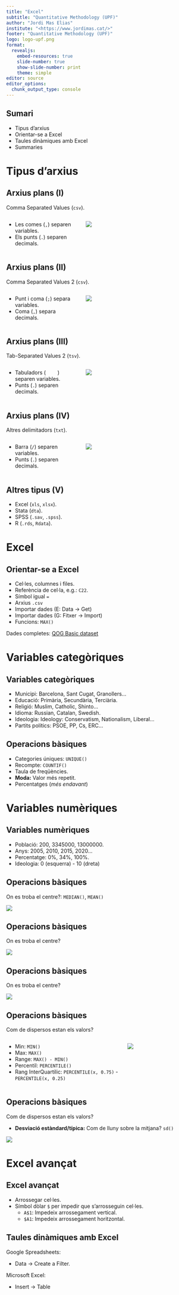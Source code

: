 ```yaml
---
title: "Excel"
subtitle: "Quantitative Methodology (UPF)"
author: "Jordi Mas Elias"
institute: "<https://www.jordimas.cat/>"
footer: "Quantitative Methodology (UPF)"
logo: logo-upf.png
format: 
  revealjs:
    embed-resources: true
    slide-number: true
    show-slide-number: print
    theme: simple
editor: source
editor_options: 
  chunk_output_type: console
---
```


## Sumari

-   Tipus d'arxius
-   Orientar-se a Excel
-   Taules dinàmiques amb Excel
-   Summaries

# Tipus d'arxius {background-color="#e8e8e8"}

## Arxius plans (I) {.scrollable}

Comma Separated Values (`csv`).

::: columns
::: {.column width="40%"}
-   Les comes (`,`) separen variables.
-   Els punts (`.`) separen decimals.
:::

::: {.column width="60%"}
![](img/read_csv.png)
:::
:::

## Arxius plans (II) {.scrollable}

Comma Separated Values 2 (`csv`).

::: columns
::: {.column width="40%"}
-   Punt i coma (`;`) separa variables.
-   Coma (`,`) separa decimals.
:::

::: {.column width="60%"}
![](img/read_csv2.png)
:::
:::

## Arxius plans (III) {.scrollable}

Tab-Separated Values 2 (`tsv`).

::: columns
::: {.column width="40%"}
-   Tabuladors (\ \ \ \ \ \ \ \ ) separen variables.
-   Punts (`.`) separen decimals.
:::

::: {.column width="60%"}
![](img/read_tab.png)
:::
:::

## Arxius plans (IV) {.scrollable}

Altres delimitadors (`txt`).

::: columns
::: {.column width="40%"}
-   Barra (`/`) separen variables.
-   Punts (`.`) separen decimals.
:::

::: {.column width="60%"}
![](img/read_delim.png)
:::
:::

## Altres tipus (V) {.scrollable}

- Excel (`xls`, `xlsx`).
- Stata (`dta`).
- SPSS (`.sav`, `.spss`).
- R (`.rds`, `Rdata`).



# Excel {background-color="#e8e8e8"}


## Orientar-se a Excel

-	Cel·les, columnes i files.
-	Referència de cel·la, e.g.: `C22`.
- Símbol igual `=`
- Arxius `.csv`
- Importar dades (E: Data -> Get)
- Importar dades (G: Fitxer -> Import)
- Funcions: `MAX()`

Dades completes: [QOG Basic dataset](https://www.gu.se/en/quality-government/qog-data/data-downloads/basic-dataset)


# Variables categòriques {background-color="#e8e8e8"}

## Variables categòriques

- Municipi: Barcelona, Sant Cugat, Granollers…
- Educació: Primària, Secundària, Terciària.
- Religió: Muslim, Catholic, Shinto…
- Idioma: Russian, Catalan, Swedish.
- Ideologia: Ideology: Conservatism, Nationalism, Liberal…
- Partits polítics: PSOE, PP, Cs, ERC…

## Operacions bàsiques

- Categories úniques: `UNIQUE()`
- Recompte: `COUNTIF()`
- Taula de freqüències.
- **Moda:** Valor més repetit.
- Percentatges (_més endavant_)


# Variables numèriques {background-color="#e8e8e8"}

## Variables numèriques

- Població: 200, 3345000, 13000000.
- Anys: 2005, 2010, 2015, 2020...
- Percentatge: 0%, 34%, 100%.
- Ideologia: 0 (esquerra) - 10 (dreta)

## Operacions bàsiques

On es troba el centre?: `MEDIAN()`, `MEAN()`

![](img/uni-mean-median.png)


## Operacions bàsiques

On es troba el centre?

![](img/uni-mean-extreme.png)

## Operacions bàsiques

On es troba el centre?

[![](img/gdp-median-nyt.png)](https://www.nytimes.com/2014/09/17/upshot/you-cant-feed-a-family-with-gdp.html)


## Operacions bàsiques

Com de dispersos estan els valors?

:::: {.columns}

::: {.column width="60%"}

- Min: `MIN()`
- Max: `MAX()`
- Range: `MAX() - MIN()`
- Percentil: `PERCENTILE()`
- Rang InterQuartilic: `PERCENTILE(x, 0.75)` - `PERCENTILE(x, 0.25)`
:::

::: {.column width="35%"}
![](img/uni-dispersion-range.png)
:::

::::

## Operacions bàsiques

Com de dispersos estan els valors?

- **Desviació estàndard/típica:** Com de lluny sobre la mitjana? `sd()`

![](img/uni-dispersion-sd.png)



# Excel avançat {background-color="#e8e8e8"}

## Excel avançat

- Arrossegar cel·les.
- Símbol dòlar `$` per impedir que s'arrosseguin cel·les.
  - `A$1`: Impedeix arrossegament vertical.
  - `$A1`: Impedeix arrossegament horitzontal.


## Taules dinàmiques amb Excel

Google Spreadsheets:

-   Data -\> Create a Filter.

Microsoft Excel:

-   Insert -\> Table

